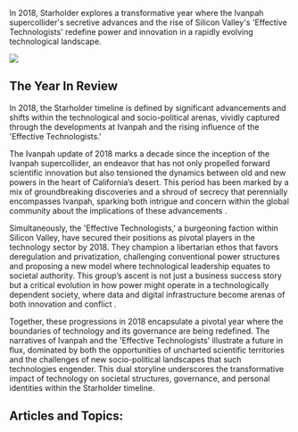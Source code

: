 In 2018, Starholder explores a transformative year where the Ivanpah supercollider's secretive advances and the rise of Silicon Valley's 'Effective Technologists' redefine power and innovation in a rapidly evolving technological landscape.

![](https://drbs5yklwtho3.cloudfront.net/images/1752607247187-ry1zysq9qo-image.jpg)

## The Year In Review

In 2018, the Starholder timeline is defined by significant advancements and shifts within the technological and socio-political arenas, vividly captured through the developments at Ivanpah and the rising influence of the 'Effective Technologists.'

The Ivanpah update of 2018 marks a decade since the inception of the Ivanpah supercollider, an endeavor that has not only propelled forward scientific innovation but also tensioned the dynamics between old and new powers in the heart of California’s desert. This period has been marked by a mix of groundbreaking discoveries and a shroud of secrecy that perennially encompasses Ivanpah, sparking both intrigue and concern within the global community about the implications of these advancements .

Simultaneously, the 'Effective Technologists,' a burgeoning faction within Silicon Valley, have secured their positions as pivotal players in the technology sector by 2018. They champion a libertarian ethos that favors deregulation and privatization, challenging conventional power structures and proposing a new model where technological leadership equates to societal authority. This group’s ascent is not just a business success story but a critical evolution in how power might operate in a technologically dependent society, where data and digital infrastructure become arenas of both innovation and conflict .

Together, these progressions in 2018 encapsulate a pivotal year where the boundaries of technology and its governance are being redefined. The narratives of Ivanpah and the 'Effective Technologists' illustrate a future in flux, dominated by both the opportunities of uncharted scientific territories and the challenges of new socio-political landscapes that such technologies engender. This dual storyline underscores the transformative impact of technology on societal structures, governance, and personal identities within the Starholder timeline.

## Articles and Topics:
